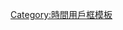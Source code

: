 {{User GMT|+8}}<includeonly>[[Category:GMT+8區維基人|{{PAGENAME}}]]</includeonly><noinclude>
[[Category:時間用戶框模板]]
</noinclude>